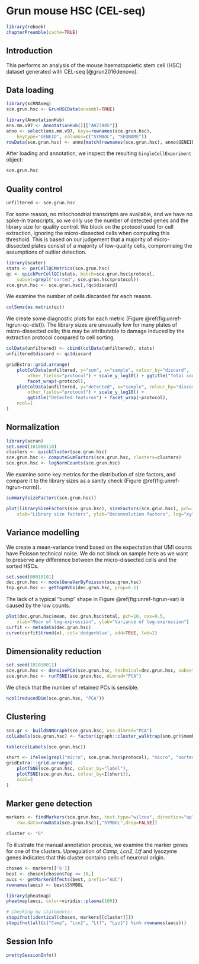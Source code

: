 # Grun mouse HSC (CEL-seq) {#merged-hcsc}

```r
library(rebook)
chapterPreamble(cache=TRUE)
```

## Introduction

This performs an analysis of the mouse haematopoietic stem cell (HSC) dataset generated with CEL-seq [@grun2016denovo].

## Data loading

```r
library(scRNAseq)
sce.grun.hsc <- GrunHSCData(ensembl=TRUE)
```

```r
library(AnnotationHub)
ens.mm.v97 <- AnnotationHub()[["AH73905"]]
anno <- select(ens.mm.v97, keys=rownames(sce.grun.hsc), 
    keytype="GENEID", columns=c("SYMBOL", "SEQNAME"))
rowData(sce.grun.hsc) <- anno[match(rownames(sce.grun.hsc), anno$GENEID),]
```

After loading and annotation, we inspect the resulting `SingleCellExperiment` object:

```r
sce.grun.hsc
```

## Quality control

```r
unfiltered <- sce.grun.hsc
```

For some reason, no mitochondrial transcripts are available, and we have no spike-in transcripts, so we only use the number of detected genes and the library size for quality control.
We block on the protocol used for cell extraction, ignoring the micro-dissected cells when computing this threshold.
This is based on our judgement that a majority of micro-dissected plates consist of a majority of low-quality cells, compromising the assumptions of outlier detection.

```r
library(scater)
stats <- perCellQCMetrics(sce.grun.hsc)
qc <- quickPerCellQC(stats, batch=sce.grun.hsc$protocol,
    subset=grepl("sorted", sce.grun.hsc$protocol))
sce.grun.hsc <- sce.grun.hsc[,!qc$discard]
```

We examine the number of cells discarded for each reason.

```r
colSums(as.matrix(qc))
```

We create some diagnostic plots for each metric (Figure \@ref(fig:unref-hgrun-qc-dist)).
The library sizes are unusually low for many plates of micro-dissected cells; this may be attributable to damage induced by the extraction protocol compared to cell sorting.

```r
colData(unfiltered) <- cbind(colData(unfiltered), stats)
unfiltered$discard <- qc$discard

gridExtra::grid.arrange(
    plotColData(unfiltered, y="sum", x="sample", colour_by="discard", 
        other_fields="protocol") + scale_y_log10() + ggtitle("Total count") +
        facet_wrap(~protocol),
    plotColData(unfiltered, y="detected", x="sample", colour_by="discard",
        other_fields="protocol") + scale_y_log10() + 
        ggtitle("Detected features") + facet_wrap(~protocol),
    ncol=1
)
```

## Normalization

```r
library(scran)
set.seed(101000110)
clusters <- quickCluster(sce.grun.hsc)
sce.grun.hsc <- computeSumFactors(sce.grun.hsc, clusters=clusters)
sce.grun.hsc <- logNormCounts(sce.grun.hsc)
```

We examine some key metrics for the distribution of size factors, and compare it to the library sizes as a sanity check (Figure \@ref(fig:unref-hgrun-norm)).

```r
summary(sizeFactors(sce.grun.hsc))
```

```r
plot(librarySizeFactors(sce.grun.hsc), sizeFactors(sce.grun.hsc), pch=16,
    xlab="Library size factors", ylab="Deconvolution factors", log="xy")
```

## Variance modelling

We create a mean-variance trend based on the expectation that UMI counts have Poisson technical noise.
We do not block on sample here as we want to preserve any difference between the micro-dissected cells and the sorted HSCs.

```r
set.seed(00010101)
dec.grun.hsc <- modelGeneVarByPoisson(sce.grun.hsc) 
top.grun.hsc <- getTopHVGs(dec.grun.hsc, prop=0.1)
```

The lack of a typical "bump" shape in Figure \@ref(fig:unref-hgrun-var) is caused by the low counts.

```r
plot(dec.grun.hsc$mean, dec.grun.hsc$total, pch=16, cex=0.5,
    xlab="Mean of log-expression", ylab="Variance of log-expression")
curfit <- metadata(dec.grun.hsc)
curve(curfit$trend(x), col='dodgerblue', add=TRUE, lwd=2)
```

## Dimensionality reduction

```r
set.seed(101010011)
sce.grun.hsc <- denoisePCA(sce.grun.hsc, technical=dec.grun.hsc, subset.row=top.grun.hsc)
sce.grun.hsc <- runTSNE(sce.grun.hsc, dimred="PCA")
```

We check that the number of retained PCs is sensible.

```r
ncol(reducedDim(sce.grun.hsc, "PCA"))
```

## Clustering

```r
snn.gr <- buildSNNGraph(sce.grun.hsc, use.dimred="PCA")
colLabels(sce.grun.hsc) <- factor(igraph::cluster_walktrap(snn.gr)$membership)
```

```r
table(colLabels(sce.grun.hsc))
```

```r
short <- ifelse(grepl("micro", sce.grun.hsc$protocol), "micro", "sorted")
gridExtra:::grid.arrange(
    plotTSNE(sce.grun.hsc, colour_by="label"),
    plotTSNE(sce.grun.hsc, colour_by=I(short)),
    ncol=2
)
```

## Marker gene detection

```r
markers <- findMarkers(sce.grun.hsc, test.type="wilcox", direction="up",
    row.data=rowData(sce.grun.hsc)[,"SYMBOL",drop=FALSE])
```

```r
cluster <- "6"
```

To illustrate the manual annotation process, we examine the marker genes for one of the clusters.
Upregulation of _Camp_, _Lcn2_, _Ltf_ and lysozyme genes indicates that this cluster contains cells of neuronal origin.

```r
chosen <- markers[['6']]
best <- chosen[chosen$Top <= 10,]
aucs <- getMarkerEffects(best, prefix="AUC")
rownames(aucs) <- best$SYMBOL

library(pheatmap)
pheatmap(aucs, color=viridis::plasma(100))
```

```r
# Checking my statements:
stopifnot(identical(chosen, markers[[cluster]]))
stopifnot(all(c("Camp", "Lcn2", "Ltf", "Lyz1") %in% rownames(aucs)))
```

## Session Info {-}

```r
prettySessionInfo()
```
